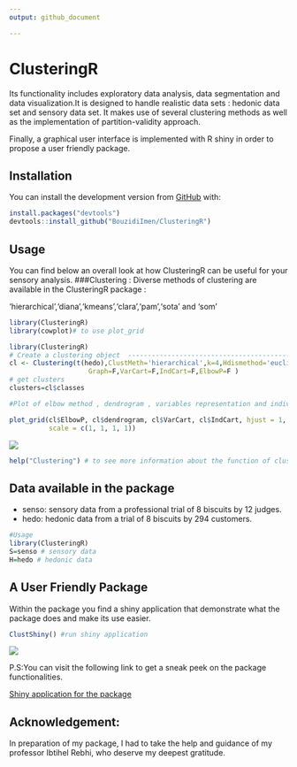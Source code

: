 ```yaml
---
output: github_document

---
```




#                   ClusteringR



  Its functionality includes exploratory data analysis, data segmentation and data visualization.It is designed to handle realistic data sets : hedonic data set and sensory data set.
It makes use of several clustering methods as well as the implementation of partition-validity approach.

Finally, a graphical user interface is implemented  with R shiny in order to propose a user friendly package.

## Installation
You can install the development version from [GitHub](https://github.com/) with:
``` r
install.packages("devtools")
devtools::install_github("BouzidiImen/ClusteringR")

```


## Usage 
You can find below an overall look at how ClusteringR can be useful for your sensory analysis.
###Clustering :
Diverse methods of clustering are available in the ClusteringR package :

'hierarchical','diana','kmeans','clara','pam','sota' and 'som'

```r
library(ClusteringR)
library(cowplot)# to use plot_grid
```



```r

library(ClusteringR)
# Create a clustering object  -------------------------------------------------
cl <- Clustering(t(hedo),ClustMeth='hierarchical',k=4,Hdismethod='euclidean',Hmethod="ward.D2",
                    Graph=F,VarCart=F,IndCart=F,ElbowP=F )
# get clusters
clusters=cl$classes

#Plot of elbow method , dendrogram , variables representation and individuals

plot_grid(cl$ElbowP, cl$dendrogram, cl$VarCart, cl$IndCart, hjust = 1, vjust = 1,
          scale = c(1, 1, 1, 1))

```

<img src="man/figures/Figures.png" align="center" />


```r
help("Clustering") # to see more information about the function of clustering 
```






## Data available in the package

* senso: sensory data from a professional trial of 8 biscuits by 12 judges.
* hedo: hedonic data from a trial of 8 biscuits by 294 customers.
```r
#Usage 
library(ClusteringR)
S=senso # sensory data 
H=hedo # hedonic data

```

## A User Friendly Package

Within the package you find a shiny application that demonstrate what the package does and make its use easier.
```r
ClustShiny() #run shiny application
```
<img src="man/figures/Shiny.png" align="center" />

P.S:You can visit the following link to get a sneak peek on the package functionalities.

[Shiny application for the package](https://imenbouzidi.shinyapps.io/InterfaceForThepackage/)


## Acknowledgement:

In preparation of my package, I had to take the help and guidance of my professor Ibtihel Rebhi, who deserve my deepest gratitude.
